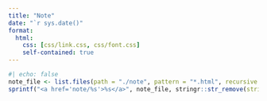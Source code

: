 ```yaml
---
title: "Note"
date: "`r sys.date()"
format: 
  html:
    css: [css/link.css, css/font.css]
    self-contained: true
---
```


```r
#| echo: false
note_file <- list.files(path = "./note", pattern = "*.html", recursive = TRUE)
sprintf("<a href='note/%s'>%s</a>", note_file, stringr::str_remove(string = note_file, ".html")) |> cat(sep = "\n\n")
```

